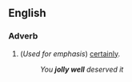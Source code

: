 ==English==

===Adverb===
{{en-adv|head=[[jolly]] [[well]]|-}}

# (''Used for emphasis'') {{context|dated|humorous|lang=en}} [[certainly]].
#: ''You '''jolly well''' deserved it''